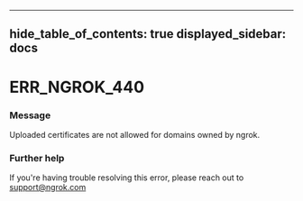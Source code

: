 

---
hide_table_of_contents: true
displayed_sidebar: docs
---


# ERR_NGROK_440

### Message
Uploaded certificates are not allowed for domains owned by ngrok.

<ErrorDetails error="err_ngrok_440" />



### Further help
If you're having trouble resolving this error, please reach out to [support@ngrok.com](mailto:support@ngrok.com?subject=Help%20with%20ERR_NGROK_440)

